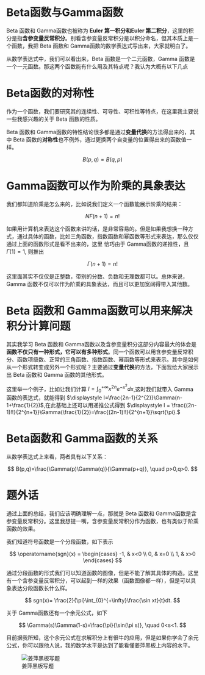 # Beta函数与Gamma函数

Beta 函数和 Gamma函数也被称为 **Euler 第一积分和Euler 第二积分**，这里的积分是指**含参变量反常积分**。别看含参变量反常积分是以积分命名，但其本质上是一个函数，我把 Beta 函数和 Gamma函数的数学表达式写出来，大家就明白了。

\begin{align}

B(p,q)&=\int_{0}^{1}x^{p-1}(1-x)^{q-1}dx \\
\Gamma(s)&=\int_{0}^{+\infty}x^{s-1}e^{-x}dx

\end{align}

从数学表达式中，我们可以看出来，Beta 函数是一个二元函数，Gamma 函数是一个一元函数。那这两个函数能有什么用及其特点呢？我认为大概有以下几点


# Beta函数的对称性

作为一个函数，我们要研究其的连续性、可导性、可积性等特点，在这里我主要说一些我感兴趣的关于 Beta 函数的性质。

Beta 函数和 Gamma函数的特性结论很多都是通过**变量代换**的方法得出来的，其中 Beta 函数的**对称性**也不例外，通过更换两个自变量的位置得出来的函数值一样。

$$
B(p,q)=B(q,p)
$$

# Gamma函数可以作为阶乘的具象表达

我们都知道阶乘是怎么来的，比如说我们定义一个函数能展示阶乘的结果：

$$
NF(n+1)=n!
$$

如果用计算机来表达这个函数来讲的话，是非常容易的。但是如果我想换一种方式，通过具体的函数，比如三角函数，指数函数和幂函数等形式来表达，那么仅仅通过上面的函数形式是看不出来的，这里
恰巧由于 Gamma函数的递推性，且 $\displaystyle \Gamma(1)=1$, 则推出

$$
\Gamma(n+1)=n!
$$

这里面其实不仅仅是正整数，带别的分数、负数和无理数都可以。总体来说，Gamma 函数不仅可以作为阶乘的具象表达，而且可以更加宽阔得带入其他数。

# Beta 函数和 Gamma函数可以用来解决积分计算问题

其实我学习 Beta 函数和 Gamma函数以及含参变量积分这部分内容最大的体会是**函数不仅只有一种形式，它可以有多种形式**。同一个函数可以用含参变量反常积分、函数项级数、正常的三角函数、指数函数、幂函数等形式来表示。其中是如何从一个形式转变成另外一个形式呢？主要通过**变量代换**的方法，下面我给大家展示出 Beta 函数和 Gamma 函数的其他形式。


\begin{align}
B(p,q) &= 2 \int_{0}^{\frac{\pi}{2}}\cos^{2p-1}\phi\sin^{2q-1}\phi d\phi \\
       &= \int_{0}^{1}\frac{t^{p-1}+t^{q-1}}{(1+t)^{p+q}}dt
\end{align}

\begin{align}
\Gamma(s)&=2\int_{0}^{+\infty}t^{2s-1}e^{-t^{2}}dt.  \\
         &= \alpha^{s}\int_{0}^{+\infty}t^{s-1}e^{-\alpha t}dt.  (其中 \alpha >0)
\end{align}

这里举一个例子，比如让我们计算 $\displaystyle I = \int_{0}^{+\infty}x^{2n}e^{-x^{2}}dx$,这时我们就带入 Gamma 函数的表达式，就能得到 $\displaystyle I=\frac{2n-1}{2^{2}}\Gamma(n-1+\frac{1}{2})$,在此基础上还可以用递推公式得到 $\displaystyle I = \frac{(2n-1)!!}{2^{n+1}}\Gamma(\frac{1}{2})=\frac{(2n-1)!!}{2^{n+1}}\sqrt{\pi}.$

# Beta函数和 Gamma函数的关系
从数学表达式上来看，两者具有以下关系：

$$
B(p,q)=\frac{\Gamma(p)\Gamma(q)}{\Gamma(p+q)}, \quad p>0,q>0.
$$


# 题外话

通过上面的总结，我们应该明确理解一点，那就是 Beta 函数和 Gamma函数是含参变量反常积分。这里我想提一嘴，含参变量反常积分作为函数，也有类似于阶乘函数的效果。

我们知道符号函数是一个分段函数，如下表示

$$
\operatorname{sgn}(x) =
\begin{cases}
-1, & x<0 \\
0, & x=0 \\
1, & x>0
\end{cases}
$$

通过分段函数的形式我们可以知道函数的图像，但是不能了解其具体的构造。这里有一个含参变量反常积分，可以起到一样的效果（函数图像都一样），但是可以具象表达分段函数长什么样。

$$
sgn(x)= \frac{2}{\pi}\int_{0}^{+\infty}\frac{\sin xt}{t}dt.
$$

关于 Gamma函数还有一个余元公式，如下

$$
\Gamma(s)\Gamma(1-s)=\frac{\pi}{\sin(\pi s)}, \quad 0<s<1.
$$

目前据我所知，这个余元公式在求解积分上有很牛的应用，但是如果你学会了余元公式，你可以跟他人说，我的数学水平是达到了能看懂姜萍黑板上内容的水平。

![姜萍黑板写题](jlpk.jpg)
